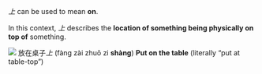 _上_ can be used to mean **on**.

In this context, _上_ describes the **location of something being physically on top of** something.

![](./desk.jpg)
放在桌子*上* (fàng zài zhuō zi **shàng**)
**Put on the table** (literally “put at table-top”)
